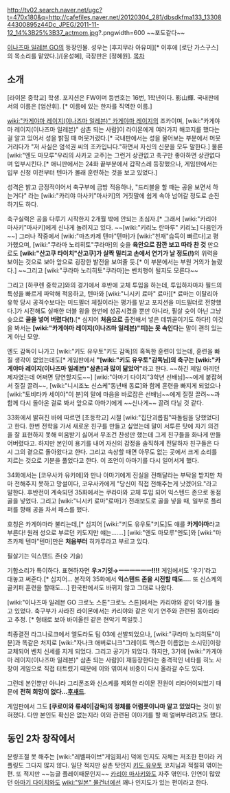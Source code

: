  

http://tv02.search.naver.net/ugc?t=470x180&q=http://cafefiles.naver.net/20120304_281/dbsdkfma133_1330844300895z44Dc_JPEG/2011-11-12_14%3B25%3B37_actmom.jpg?.pngwidth=600
~~포도같다~~

[[이나즈마 일레븐 GO]]의 등장인물. 성우는 [후지무라 아유미][* 이후에 [로단 가스구스]의 목소리를 맡았다.]/[윤성혜], 극장판은 [정혜원].
[[목차]]
== 소개 ==
[라이몬 중학교] 학생. 포지션은 FW이며 등번호는 16번, 1학년이다. 影山輝. 국내판에서의 이름은 [엄산휘]. [* 이름에 있는 한자를 직역한 이름.]

[[wiki:"카게야마 레이지(이나즈마 일레븐)" 카게야마 레이지]]의 조카이며, [wiki:"카게야마 레이지(이나즈마 일레븐)" 삼촌 되는 사람]이 라이몬에게 여러가지 해코지를 했다는 걸 알고 있어서 성을 밝힐 때 머뭇거렸다.[* 국내판에서는 성을 물어보는 부분에서 머뭇거리다가 "저 사실은 엄석권 씨의 조카입니다."하면서 자신의 신분을 모두 말한다.] 물론 [wiki:"엔도 마모루"우리의 사카교 교주]는 그런거 상관없고 축구만 좋아하면 상관없다며 입부시킨다.[* 애니판에서는 24화 끝부분에서 갑작스레 등장했으나, 게임판에서는 입부 신청 이전부터 텐마가 몰래 훈련하는 것을 보고 있었다.]

성격은 밝고 긍정적이어서 축구부에 금방 적응하나, "드리블을 할 때는 공을 보면서 하는거다" 라는 [wiki:"카리야 마사키"마사키]의 거짓말에 쉽게 속아 넘어갈 정도로 순진하기도 하다.

축구실력은 공을 다루기 시작한지 2개월 밖에 안되는 초심자.[* 그래서 [wiki:"카리야 마사키"마사키]에게 신나게 놀려지고 있다. ~~[wiki:"키리노 란마루" 키리노] 다음인가~~] 그러나 작중에서 [wiki:"마츠카제 텐마"텐마]가 [wiki:"천재"습득이 빠르다]고 평가했으며, [wiki:"쿠라마 노리히토"쿠라마]의 슛을 '''육안으로 잠깐 보고 따라 찬 것''' 만으로도 '''[wiki:"산고쿠 타이치"산고쿠]가 살짝 밀리고 손에서 연기가 날 정도(!)'''의 위력을 보이는 것으로 보아 앞으로 굉장한 발전을 보여줄 듯.[* 이 부분에서는 부원 거의가 놀랐다.] ~~그리고 [wiki:"쿠라마 노리히토"쿠라마]는 벤치행이 될지도 모른다~~

그리고 [하쿠렌 중학교]와의 경기에서 후반에 교체 투입을 하는데, 투입하자마자 필드의 특성을 빠르게 파악해 적응하고, 텐마와 [wiki:"니시키 료마" 료마][* 료마는 이탈리아 유학 당시 공격수보다는 미드필더 체질이라는 평가를 받고 포지션을 미드필더로 전향했다.]가 시전해도 실패한 더블 윙을 한번에 성공시켰을 뿐만 아니라, 필살 슛이 아닌 그냥 슛으로 '''골을 넣어 버렸다(!)'''.[* 심지어 '''처음으로''' 출전해서 넣은 데뷔골이기도 하다!] 이것을 봐서는 '''[wiki:"카게야마 레이지(이나즈마 일레븐)"피]는 못 속인다'''는 말이 괜히 있는 게 아닌 모양.

엔도 감독이 나가고 [wiki:"키도 유우토"키도 감독]의 혹독한 훈련이 있는데, 훈련을 빠질 생각이 없었는데도[* 게임판에서 '''"[wiki:"키도 유우토"감독님]의 축구는 [wiki:"카게야마 레이지(이나즈마 일레븐)"삼촌]과 많이 닮았어"'''라고 한다. ~~하긴 제일 아끼던 제자였는데 어쩌면 당연할지도~~] [wiki:"아마기 다이치"3학년 선배님]~~에게 붙잡혀서 질질 끌려~~, [wiki:"니시조노 신스케"동년배 동료]와 함께 훈련을 빠지게 되었으나 [wiki:"토비타카 세이야"이 분]의 말에 마음을 바로잡은 선배님~~에게 질질 끌려~~과 함께 다시 돌아온 걸로 봐서 앞으로 아마기에게 ~~신나게~~ 끌려 다닐 것 같다.

33화에서 밝혀진 바에 따르면 [초등학교] 시절 [wiki:"집단괴롭힘"따돌림을 당했었다]고 한다. 한번 전학을 가서 새로운 친구를 만들고 싶었는데 말이 서투른 탓에 자기 의견을 잘 표현하지 못해 미움받기 싫어서 무조건 찬성만 했는데 그게 친구들을 화나게 만들어버렸다고. 하지만 본인이 용기를 내어 자신의 감정을 솔직하게 전달하자 친구들은 다시 그의 곁으로 돌아왔다고 한다. 그리고 속상할 때면 아무도 없는 곳에서 크게 소리를 지르는 것으로 기분을 풀었다고 한다. 이 조언이 아마기를 다시 일어서게 했다.

34화에서는 [코우사카 유키에]와 만나 아마기에게 진실을 전해달라는 부탁을 받지만 차마 전해주지 못하고 망설이다, 코우사카에게 "당신이 직접 전해주는게 낫겠어요."라고 말한다. 후반전이 계속되던 35화에서는 쿠라마와 교체 투입 되어 익스텐드 존으로 동점골을 넣었다. 그리고 [wiki:"니시키 료마"료마]가 전래보도로 골을 넣을 때, 일부로 플리퍼를 향해 공을 차서 패스를 했다.

호칭은 카게야마라 불리는데,[* 심지어 [wiki:"키도 유우토"키도]도 얘를 '''카게야마'''라고 부른다! 원래 성으로 부르던 키도지만 얘는…….] [wiki:"엔도 마모루"엔도]와 [wiki:"마츠카제 텐마"텐마]만은 '''처음부터''' 히카루라고 부르고 있다.

필살기는 익스텐드 존(슛 기술)

기합소리가 특이하다. 표현하자면 '''우↗기잇→ㅡㅡㅡㅡㅡㅡ!!!!''' 게임에서도 '우기'라고 대놓고 써준다.[* 심지어… 본작의 35화에서 '''익스텐드 존을 시전할 때도….''' 또 신스케의 골키퍼 훈련을 할때도….] 한국판에서도 바뀌지 않고 그대로 나왔다.

[wiki:"이나즈마 일레븐 GO 크로노 스톤"크로노 스톤]에서는 카리야와 같이 악기를 들고 있었다. 축구부가 사라진 라이몬에서는 카리야와 같은 악기 연주와 관련된 동아리라고 추정. [* 형태로 보아 바이올린 같은 현악기 쪽일듯.] 

최종결전 라그나로크에서 엘도라도 팀 03에 선발되었으나, [wiki:"쿠라마 노리히토"이 분]과 똑같은 처지로 [wiki:"자나크 애버로니크"그레이트 맥스한 이름없는 소시민]이랑 교체되어 벤치 신세를 지게 되었다. 그리고 공기가 되었다. 하지만, 3기에 [wiki:"카게야마 레이지(이나즈마 일레븐)" 삼촌 되는 사람]이 재등장한다는 충격적인 네타를 히노 사장이 게임으로 직접 터트렸기 때문에 이와 엮여서 비중이 다시 올라갈 수도 있다.

그런데 본인뿐만 아니라 그리폰조와 신스케를 제외한 라이몬 전원이 리타어이되었기 때문에 '''전혀 희망이 없다...[[후새드]]'''.

게임판에서 그도 '''[쿠로이와 류세이|감독]의 정체를 어렴풋이나마 알고 있었다'''는 것이 밝혀졌다. 다만 본인도 확신은 없는지라 이와 관련된 이야기를 할 때 얼버부리려고도 했다.

== 동인 2차 창작에서 ==
분량조절 못 해주는 [wiki:"레벨파이브"게임회사] 덕에 인지도 자체는 저조한 편이라 커플링도 그다지 많지 않다. 일단 적지만 삼촌 탓인지 [[키도 유우토]] 코치님과 적절히 엮이는 편. 또 적지만 ~~능글 플레이때문인지~~ [[카리야 마사키]]와도 자주 엮인다. 인연이 많았던 [[아마기 다이치]]와도 [[wiki:"일본" 물건너]]에선 꽤나 인지도가 있는 편이라고 한다.
